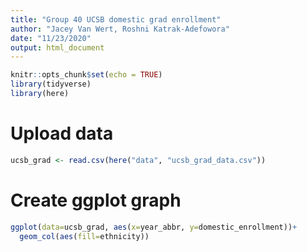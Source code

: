 ```yaml
---
title: "Group 40 UCSB domestic grad enrollment"
author: "Jacey Van Wert, Roshni Katrak-Adefowora"
date: "11/23/2020"
output: html_document
---
```


```r
knitr::opts_chunk$set(echo = TRUE)
library(tidyverse)
library(here)
```

# Upload data
```r
ucsb_grad <- read.csv(here("data", "ucsb_grad_data.csv"))
```

# Create ggplot graph
```r
ggplot(data=ucsb_grad, aes(x=year_abbr, y=domestic_enrollment))+
  geom_col(aes(fill=ethnicity))
```


